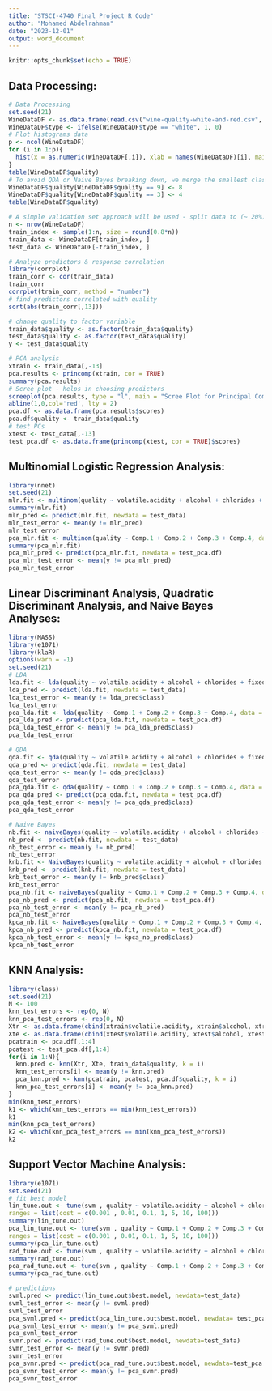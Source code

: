 ```yaml
---
title: "STSCI-4740 Final Project R Code"
author: "Mohamed Abdelrahman"
date: "2023-12-01"
output: word_document
---
```


```r
knitr::opts_chunk$set(echo = TRUE)
```

\newpage 

## Data Processing:
```r
# Data Processing
set.seed(21)
WineDataDF <- as.data.frame(read.csv("wine-quality-white-and-red.csv", header = TRUE))
WineDataDF$type <- ifelse(WineDataDF$type == "white", 1, 0)
# Plot histograms data
p <- ncol(WineDataDF)
for (i in 1:p){
  hist(x = as.numeric(WineDataDF[,i]), xlab = names(WineDataDF)[i], main = paste("Histogram of", names(WineDataDF)[i], sep = " "))
}
table(WineDataDF$quality)
# To avoid QDA or Naive Bayes breaking down, we merge the smallest classes to the closest biggest class
WineDataDF$quality[WineDataDF$quality == 9] <- 8
WineDataDF$quality[WineDataDF$quality == 3] <- 4
table(WineDataDF$quality)

# A simple validation set approach will be used - split data to (~ 20%) test and (~ 80%) train
n <- nrow(WineDataDF)
train_index <- sample(1:n, size = round(0.8*n))
train_data <- WineDataDF[train_index, ]
test_data <- WineDataDF[-train_index, ]

# Analyze predictors & response correlation
library(corrplot)
train_corr <- cor(train_data)
train_corr
corrplot(train_corr, method = "number")
# find predictors correlated with quality
sort(abs(train_corr[,13]))

# change quality to factor variable
train_data$quality <- as.factor(train_data$quality)
test_data$quality <- as.factor(test_data$quality)
y <- test_data$quality

# PCA analysis
xtrain <- train_data[,-13]
pca.results <- princomp(xtrain, cor = TRUE)
summary(pca.results)
# Scree plot - helps in choosing predictors
screeplot(pca.results, type = "l", main = "Scree Plot for Principal Components")
abline(1,0,col='red', lty = 2)
pca.df <- as.data.frame(pca.results$scores)
pca.df$quality <- train_data$quality
# test PCs
xtest <- test_data[,-13]
test_pca.df <- as.data.frame(princomp(xtest, cor = TRUE)$scores)
```

\newpage

## Multinomial Logistic Regression Analysis:
```r
library(nnet)
set.seed(21)
mlr.fit <- multinom(quality ~ volatile.acidity + alcohol + chlorides + fixed.acidity + citric.acid + free.sulfur.dioxide, data = train_data, trace = FALSE)
summary(mlr.fit)
mlr_pred <- predict(mlr.fit, newdata = test_data)
mlr_test_error <- mean(y != mlr_pred)
mlr_test_error
pca_mlr.fit <- multinom(quality ~ Comp.1 + Comp.2 + Comp.3 + Comp.4, data = pca.df, trace = FALSE)
summary(pca_mlr.fit)
pca_mlr_pred <- predict(pca_mlr.fit, newdata = test_pca.df)
pca_mlr_test_error <- mean(y != pca_mlr_pred)
pca_mlr_test_error
```

\newpage

## Linear Discriminant Analysis, Quadratic Discriminant Analysis, and Naive Bayes Analyses:
```r
library(MASS)
library(e1071)
library(klaR)
options(warn = -1)
set.seed(21)
# LDA
lda.fit <- lda(quality ~ volatile.acidity + alcohol + chlorides + fixed.acidity + citric.acid + free.sulfur.dioxide, data = train_data)
lda_pred <- predict(lda.fit, newdata = test_data)
lda_test_error <- mean(y != lda_pred$class)
lda_test_error
pca_lda.fit <- lda(quality ~ Comp.1 + Comp.2 + Comp.3 + Comp.4, data = pca.df)
pca_lda_pred <- predict(pca_lda.fit, newdata = test_pca.df)
pca_lda_test_error <- mean(y != pca_lda_pred$class)
pca_lda_test_error

# QDA
qda.fit <- qda(quality ~ volatile.acidity + alcohol + chlorides + fixed.acidity + citric.acid + free.sulfur.dioxide, data = train_data)
qda_pred <- predict(qda.fit, newdata = test_data)
qda_test_error <- mean(y != qda_pred$class)
qda_test_error
pca_qda.fit <- qda(quality ~ Comp.1 + Comp.2 + Comp.3 + Comp.4, data = pca.df)
pca_qda_pred <- predict(pca_qda.fit, newdata = test_pca.df)
pca_qda_test_error <- mean(y != pca_qda_pred$class)
pca_qda_test_error

# Naive Bayes
nb.fit <- naiveBayes(quality ~ volatile.acidity + alcohol + chlorides + fixed.acidity + citric.acid + free.sulfur.dioxide, data = train_data)
nb_pred <- predict(nb.fit, newdata = test_data)
nb_test_error <- mean(y != nb_pred)
nb_test_error
knb.fit <- NaiveBayes(quality ~ volatile.acidity + alcohol + chlorides + fixed.acidity + citric.acid + free.sulfur.dioxide, data = train_data, usekernel = TRUE)
knb_pred <- predict(knb.fit, newdata = test_data)
knb_test_error <- mean(y != knb_pred$class)
knb_test_error
pca_nb.fit <- naiveBayes(quality ~ Comp.1 + Comp.2 + Comp.3 + Comp.4, data = pca.df)
pca_nb_pred <- predict(pca_nb.fit, newdata = test_pca.df)
pca_nb_test_error <- mean(y != pca_nb_pred)
pca_nb_test_error
kpca_nb.fit <- NaiveBayes(quality ~ Comp.1 + Comp.2 + Comp.3 + Comp.4, data = pca.df, usekernel = TRUE)
kpca_nb_pred <- predict(kpca_nb.fit, newdata = test_pca.df)
kpca_nb_test_error <- mean(y != kpca_nb_pred$class)
kpca_nb_test_error
```

\newpage

## KNN Analysis:
```r
library(class)
set.seed(21)
N <- 100
knn_test_errors <- rep(0, N)
knn_pca_test_errors <- rep(0, N)
Xtr <- as.data.frame(cbind(xtrain$volatile.acidity, xtrain$alcohol, xtrain$chlorides, xtrain$fixed.acidity, xtrain$citric.acid, xtrain$free.sulfur.dioxide))
Xte <- as.data.frame(cbind(xtest$volatile.acidity, xtest$alcohol, xtest$chlorides, xtest$fixed.acidity, xtest$citric.acid, xtest$free.sulfur.dioxide))
pcatrain <- pca.df[,1:4]
pcatest <- test_pca.df[,1:4]
for(i in 1:N){
  knn.pred <- knn(Xtr, Xte, train_data$quality, k = i) 
  knn_test_errors[i] <- mean(y != knn.pred)
  pca_knn.pred <- knn(pcatrain, pcatest, pca.df$quality, k = i)
  knn_pca_test_errors[i] <- mean(y != pca_knn.pred)
}
min(knn_test_errors)
k1 <- which(knn_test_errors == min(knn_test_errors))
k1
min(knn_pca_test_errors)
k2 <- which(knn_pca_test_errors == min(knn_pca_test_errors))
k2
```

\newpage

## Support Vector Machine Analysis:
```r
library(e1071)
set.seed(21)
# fit best model
lin_tune.out <- tune(svm , quality ~ volatile.acidity + alcohol + chlorides + fixed.acidity + citric.acid + free.sulfur.dioxide, data = train_data , kernel = "linear",
ranges = list(cost = c(0.001 , 0.01, 0.1, 1, 5, 10, 100)))
summary(lin_tune.out)
pca_lin_tune.out <- tune(svm , quality ~ Comp.1 + Comp.2 + Comp.3 + Comp.4, data = pca.df, kernel = "linear",
ranges = list(cost = c(0.001 , 0.01, 0.1, 1, 5, 10, 100)))
summary(pca_lin_tune.out)
rad_tune.out <- tune(svm , quality ~ volatile.acidity + alcohol + chlorides + fixed.acidity + citric.acid + free.sulfur.dioxide, data = train_data, kernel = "radial",ranges = list(cost = c(0.1 , 1, 10, 100, 1000) ,gamma = c(0.5, 1, 2, 3, 4)))
summary(rad_tune.out)
pca_rad_tune.out <- tune(svm , quality ~ Comp.1 + Comp.2 + Comp.3 + Comp.4, data = pca.df, kernel = "radial",ranges = list(cost = c(0.1 , 1, 10, 100, 1000) ,gamma = c(0.5, 1, 2, 3, 4)))
summary(pca_rad_tune.out)

# predictions
svml.pred <- predict(lin_tune.out$best.model, newdata=test_data)
svml_test_error <- mean(y != svml.pred)
svml_test_error
pca_svml.pred <- predict(pca_lin_tune.out$best.model, newdata= test_pca.df)
pca_svml_test_error <- mean(y != pca_svml.pred)
pca_svml_test_error
svmr.pred <- predict(rad_tune.out$best.model, newdata=test_data)
svmr_test_error <- mean(y != svmr.pred)
svmr_test_error
pca_svmr.pred <- predict(pca_rad_tune.out$best.model, newdata=test_pca.df)
pca_svmr_test_error <- mean(y != pca_svmr.pred)
pca_svmr_test_error
```
